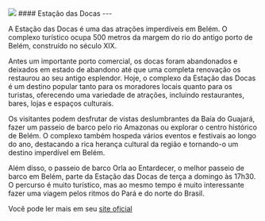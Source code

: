 
<div>
  <Image placeholder="blur" src={EstacaoDasDocas} className="rounded-lg w-full aspect-4/3" />
  #### Estação das Docas
  ---

  A Estação das Docas é uma das atrações imperdíveis em Belém. O complexo turístico ocupa 500 metros da margem do rio do antigo porto de Belém, construído no século XIX.

  Antes um importante porto comercial, os docas foram abandonados e deixados em estado de abandono até que uma completa renovação os restaurou ao seu antigo esplendor. Hoje, o complexo da Estação das Docas é um destino popular tanto para os moradores locais quanto para os turistas, oferecendo uma variedade de atrações, incluindo restaurantes, bares, lojas e espaços culturais.

  Os visitantes podem desfrutar de vistas deslumbrantes da Baía do Guajará, fazer um passeio de barco pelo rio Amazonas ou explorar o centro histórico de Belém. O complexo também hospeda vários eventos e festivais ao longo do ano, destacando a rica herança cultural da região e tornando-o um destino imperdível em Belém.

  Além disso, o passeio de barco Orla ao Entardecer, o melhor passeio de barco em Belém, parte da Estação das Docas de terça a domingo às 17h30. O percurso é muito turístico, mas ao mesmo tempo é muito interessante fazer uma viagem pelos ritmos do Pará e do norte do Brasil.

  Você pode ler mais em seu [site oficial](https://www.valeverdeturismo.com.br/belem-para-amazonia)
</div>
